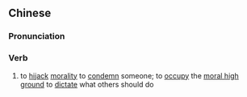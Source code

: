 {{also|道德绑架}}
==Chinese==
{{zh-forms|s=道德绑架|type=22}}

===Pronunciation===
{{zh-pron
|m=dàodé bǎngjià
|cat=v
}}

===Verb===
{{zh-verb}}

# to [[hijack]] [[morality]] to [[condemn]] someone; to [[occupy]] the [[moral high ground]] to [[dictate]] what others should do
